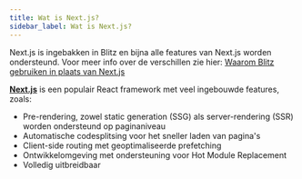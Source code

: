 ```yaml
---
title: Wat is Next.js?
sidebar_label: Wat is Next.js?
---
```


Next.js is ingebakken in Blitz en bijna alle features van Next.js worden
ondersteund. Voor meer info over de verschillen zie hier:
[Waarom Blitz gebruiken in plaats van Next.js](https://blitzjs.com/docs/why-blitz)

[**Next.js**](https://nextjs.org/) is een populair React framework met
veel ingebouwde features, zoals:

- Pre-rendering, zowel static generation \(SSG\) als server-rendering
  \(SSR\) worden ondersteund op paginaniveau
- Automatische codesplitsing voor het sneller laden van pagina's
- Client-side routing met geoptimaliseerde prefetching
- Ontwikkelomgeving met ondersteuning voor Hot Module Replacement
- Volledig uitbreidbaar
